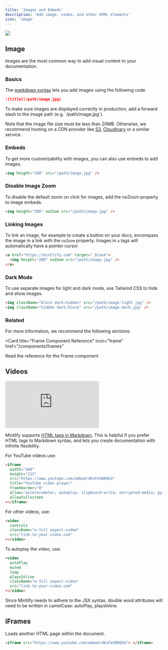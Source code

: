 ```yaml
---
title: 'Images and Embeds'
description: 'Add image, video, and other HTML elements'
icon: 'image'
---
```


<img
  className="rounded-xl"
  src="https://mintlify-assets.b-cdn.net/bigbend.jpg"
/>

## Image

Images are the most common way to add visual content to your documentation.

### Basics

The [markdown syntax](https://www.markdownguide.org/basic-syntax/#images) lets you add images using the following code

```md
![title](/path/image.jpg)
```
<Tip>
To make sure images are displayed correctly in production, add a forward slash to the image path (e.g. `/path/image.jpg`).
</Tip>

Note that the image file size must be less than 20MB. Otherwise, we recommend hosting on a CDN provider like [S3](https://aws.amazon.com/s3), [Cloudinary](https://cloudinary.com) or a similar service.

### Embeds

To get more customizability with images, you can also use embeds to add images.

```html
<img height="200" src="/path/image.jpg" />
```

### Disable Image Zoom

To disable the default zoom on click for images, add the noZoom property to image embeds.

```html
<img height="200" noZoom src="/path/image.jpg" />
```

### Linking Images

To link an image, for example to create a button on your docs, encompass the image in a link with the `noZoom` property. Images in `a` tags will automatically have a pointer cursor.

```html
<a href="https://mintlify.com" target="_blank">
  <img height="200" noZoom src="/path/image.jpg" />
</a>
```

### Dark Mode

To use separate images for light and dark mode, use Tailwind CSS to hide and show images.

```html
<img className="block dark:hidden" src="/path/image-light.jpg" />
<img className="hidden dark:block" src="/path/image-dark.jpg" />
```

### Related

For more information, we recommend the following sections:

<Card
  title="Frame Component Reference"
  icon="frame"
  href="/components/frames"
>
  Read the reference for the Frame component
</Card>

## Videos

<iframe
  className="w-full aspect-video rounded-xl"
  src="https://www.youtube.com/embed/4KzFe50RQkQ"
  title="YouTube video player"
  frameBorder="0"
  allow="accelerometer; autoplay; clipboard-write; encrypted-media; gyroscope; picture-in-picture"
  allowFullScreen
></iframe>

<br />

<Tip>

Mintlify supports [HTML tags in Markdown](https://www.markdownguide.org/basic-syntax/#html). This is helpful if you prefer HTML tags to Markdown syntax, and lets you create documentation with infinite flexibility.

</Tip>

For YouTube videos use:

```html
<iframe
  width="560"
  height="315"
  src="https://www.youtube.com/embed/4KzFe50RQkQ"
  title="YouTube video player"
  frameborder="0"
  allow="accelerometer; autoplay; clipboard-write; encrypted-media; gyroscope; picture-in-picture"
  allowfullscreen
></iframe>
```

For other videos, use:

```html
<video
  controls
  className="w-full aspect-video"
  src="link-to-your-video.com"
></video>
```

To autoplay the video, use:

```html
<video
  autoPlay
  muted
  loop
  playsInline
  className="w-full aspect-video"
  src="link-to-your-video.com"
></video>
```

<Warning>
Since Mintlify needs to adhere to the JSX syntax, double word attributes will need to 
be written in camelCase: autoPlay, playsInline.
</Warning>

## iFrames

Loads another HTML page within the document.

```html
<iframe src="https://www.youtube.com/embed/4KzFe50RQkQ"> </iframe>
```

